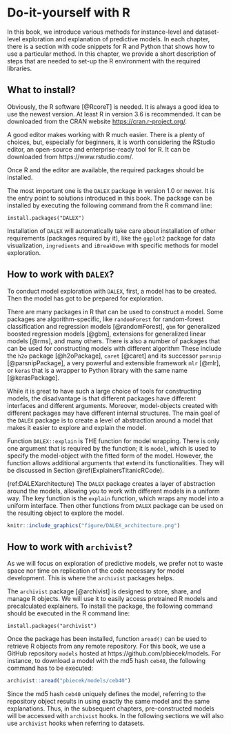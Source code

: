 # Do-it-yourself with R  {#doItYourselfWithR}

In this book, we introduce various methods for instance-level and dataset-level exploration and explanation of predictive models. In each chapter, there is a section with code snippets for R and Python that shows how to use a particular method. In this chapter, we provide a short description of steps that are needed to set-up the R environment with the required libraries.

## What to install?

Obviously, the R software [@RcoreT] is needed. It is always a good idea to use the newest version. At least R in version 3.6 is recommended. It can be downloaded from the CRAN website [https://cran.r-project.org/](https://cran.r-project.org/).

A good editor makes working with R much easier. There is a plenty of choices, but, especially for beginners, it is worth considering the RStudio editor, an open-source and enterprise-ready tool for R. It can be downloaded from  https://www.rstudio.com/.

Once R and the editor are available, the required packages should be installed.

The most important one is the `DALEX` package in version 1.0 or newer. It is the entry point to solutions introduced in this book. The  package can be installed by executing the following command from the R command line:

```
install.packages("DALEX")
```

Installation of `DALEX` will automatically take care about installation of other requirements (packages required by it), like the `ggplot2` package for data visualization, `ingredients` and `iBreakDown` with specific methods for model exploration.

## How to work with `DALEX`? {#infoDALEX}

To conduct model exploration with `DALEX`, first, a model has to be created. Then the model has got to be prepared for exploration.

There are many packages in R that can be used to construct a model. Some packages are algorithm-specific, like `randomForest` for random-forest classification and regression models [@randomForest], `gbm` for generalized boosted regression models [@gbm], extensions for generalized linear models [@rms], and many others. There is also a number of packages that can be used for constructing models with different algorithm These include the `h2o` package [@h2oPackage], `caret` [@caret] and its successor `parsnip` [@parsnipPackage], a very powerful and extensible framework `mlr` [@mlr], or `keras` that is a wrapper to Python library with the same name [@kerasPackage].

While it is great to have such a large choice of tools for constructing models, the disadvantage is that different  packages have different interfaces and different arguments. Moreover, model-objects created with different packages  may have different internal structures. The main goal of the `DALEX` package is to create a level of abstraction around a model that makes it easier to explore and explain the model.

Function `DALEX::explain` is THE function for model wrapping. There is only one argument that is required by the function; it is `model`, which is used to specify the model-object with the fitted form of the model. However, the function allows additional arguments that extend its functionalities. They will be discussed in Section \@ref(ExplainersTitanicRCode).

<!---
* `data`, a data frame to which the model is to be applied; 
* `y`, observed values of the dependent variable for the validation data; it is an optional argument, required for explainers focused on model validation and benchmarking.
* `predict_function`, a function that returns prediction scores; if not specified, then a default `predict()` function is used. Note that, for some models, the default `predict()` function returns classes; in such cases you should provide a function that will return numerical scores. 
* `label`, a name of a model; if not specified, then it is extracted from the `class(model)`. This name will be presented in figures, so it is recommended to make the name informative.
--->

(ref:DALEXarchitecture) The `DALEX` package creates a layer of abstraction around the models, allowing you to work with different models in a uniform way. The key function is the `explain` function, which wraps any model into a uniform interface. Then other functions from `DALEX` package can be used on the resulting object to explore the model.

```r
knitr::include_graphics("figure/DALEX_architecture.png")
```


## How to work with `archivist`?

As we will focus on exploration of predictive models, we prefer not to waste space nor time on replication of the code necessary for model development. This is where the `archivist` packages helps.

The `archivist` package [@archivist] is designed to store, share, and manage R objects. We will use it to easily access pretrained R models and precalculated explainers. To install the package, the following command should be executed in the R command line:

```
install.packages("archivist")
```

Once the package has been installed, function `aread()` can be used to retrieve R objects from any remote repository. For this book, we use a GitHub repository `models` hosted at https://github.com/pbiecek/models. For instance, to download a model with the md5 hash `ceb40`, the following command has to be executed:

```r
archivist::aread("pbiecek/models/ceb40")
```

Since the md5 hash `ceb40` uniquely defines the model, referring to the repository object results in using exactly the same model and the same explanations. Thus, in the subsequent chapters, pre-constructed models will be accessed with `archivist` hooks. In the following sections we will also use `archivist` hooks when referring to datasets.
